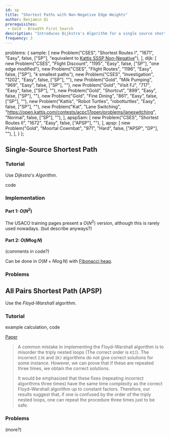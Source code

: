 ```yaml
---
id: sp
title: "Shortest Paths with Non-Negative Edge Weights"
author: Benjamin Qi
prerequisites: 
 - Gold - Breadth First Search
description: "Introduces Dijkstra's Algorithm for a single source shortest path as well as Floyd-Warshall for All-Pairs Shortest Path."
frequency: 3
---
```



  problems: {
    sample: [
      new Problem("CSES", "Shortest Routes I", "1671", "Easy", false, ["SP"], "equivalent to [Kattis SSSP Non-Negative](https://open.kattis.com/problems/shortestpath1)"),
    ],
    dijk: [
      new Problem("CSES", "Flight Discount", "1195", "Easy", false, ["SP"], "one edge modified"),
      new Problem("CSES", "Flight Routes", "1196", "Easy", false, ["SP"], "$k$ smallest paths"),
      new Problem("CSES", "Investigation", "1202", "Easy", false, ["SP"], ""),
      new Problem("Gold", "Milk Pumping", "969", "Easy", false, ["SP"], ""),
      new Problem("Gold", "Visit FJ", "717", "Easy", false, ["SP"], ""),
      new Problem("Gold", "Shortcut", "899", "Easy", false, ["SP"], ""),
      new Problem("Gold", "Fine Dining", "861", "Easy", false, ["SP"], ""),
      new Problem("Kattis", "Robot Turtles", "robotturtles", "Easy", false, ["SP"], ""),
      new Problem("Kat", "Lane Switching", "https://open.kattis.com/contests/acpc17open/problems/laneswitching", "Normal", false, ["SP"], ""),
    ],
    apspSam: [
      new Problem("CSES", "Shortest Routes II", "1672", "Easy", false, ["APSP"], ""),
    ],
    apsp: [
      new Problem("Gold", "Moortal Cowmbat", "971", "Hard", false, ["APSP", "DP"], ""),
    ],
  }
};

## Single-Source Shortest Path

<Problems problems={metadata.problems.sample} />

### Tutorial

Use *Dijkstra's Algorithm*. 

<Resources>
  <Resource source="CPH" title="13.2 - Dijkstra" starred>code</Resource>
  <Resource source="cp-algo" title="Dijkstra (Dense Graphs)" url="graph/dijkstra_dense.html"></Resource>
  <Resource source="cp-algo" title="Dijkstra (Sparse Graphs)" url="graph/dijkstra_sparse.html"></Resource>
  <Resource source="CPC" title="8 - Graphs 2" url="08_graphs_2"></Resource>
</Resources>


### Implementation

#### Part 1: $O(N^2)$

The USACO training pages present a $O(N^2)$ version, although this is rarely used nowadays. (but describe anyways?)

<IncompleteSection />

#### Part 2: $O(M\log N)$

<Resources>
  <Resource source="Benq" title="Dijkstra" url="https://github.com/bqi343/USACO/blob/master/Implementations/content/graphs%20(12)/Basics/Dijkstra%20(7.3).h"> </Resource>
</Resources>

<IncompleteSection />

(comments in code?)

<Optional title="Faster Dijkstra">

Can be done in $O(M+N\log N)$ with [Fibonacci heap](https://en.wikipedia.org/wiki/Fibonacci_heap).

</Optional>

### Problems 

<Problems problems={metadata.problems.dijk} />

## All Pairs Shortest Path (APSP)

<Problems problems={metadata.problems.apspSam} />

Use the *Floyd-Warshall* algorithm.

### Tutorial

<Resources>
  <Resource source="CPH" title="13.3 - Floyd-Warshall" starred>example calculation, code</Resource>
  <Resource source="PAPS" title="12.3.3"></Resource>
  <Resource source="cp-algo" title="Floyd-Warshall" url="graph/all-pair-shortest-path-floyd-warshall.html"></Resource>
</Resources>

<Optional title="Incorrect Floyd-Warshall">

[Paper](https://arxiv.org/pdf/1904.01210.pdf)

> A common mistake in implementing the Floyd–Warshall algorithm is to
misorder the triply nested loops (The correct order is `KIJ`). The incorrect
`IJK` and `IKJ` algorithms do not give correct solutions for some instance. However, we can prove that if these are repeated three times, we obtain the correct solutions.
>
> It would be emphasized that these fixes (repeating incorrect algorithms three
times) have the same time complexity as the correct Floyd–Warshall algorithm
up to constant factors. Therefore, our results suggest that, if one is confused by
the order of the triply nested loops, one can repeat the procedure three times
just to be safe.

</Optional>

### Problems

<Problems problems={metadata.problems.apsp} />

(more?)